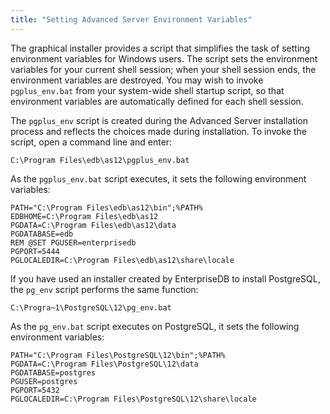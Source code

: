 ```yaml
---
title: "Setting Advanced Server Environment Variables"
---
```


<div id="setting_advanced_server_environment_variables" class="registered_link"></div>


The graphical installer provides a script that simplifies the task of setting environment variables for Windows users. The script sets the environment variables for your current shell session; when your shell session ends, the environment variables are destroyed. You may wish to invoke `pgplus_env.bat` from your system-wide shell startup script, so that environment variables are automatically defined for each shell session.

The `pgplus_env` script is created during the Advanced Server installation process and reflects the choices made during installation. To invoke the script, open a command line and enter:

``` text
C:\Program Files\edb\as12\pgplus_env.bat
```

As the `pgplus_env.bat` script executes, it sets the following environment variables:

``` text
PATH="C:\Program Files\edb\as12\bin";%PATH%
EDBHOME=C:\Program Files\edb\as12
PGDATA=C:\Program Files\edb\as12\data
PGDATABASE=edb
REM @SET PGUSER=enterprisedb
PGPORT=5444
PGLOCALEDIR=C:\Program Files\edb\as12\share\locale
```

If you have used an installer created by EnterpriseDB to install PostgreSQL, the `pg_env` script performs the same function:

``` text
C:\Progra~1\PostgreSQL\12\pg_env.bat
```

As the `pg_env.bat` script executes on PostgreSQL, it sets the following environment variables:

``` text
PATH="C:\Program Files\PostgreSQL\12\bin";%PATH%
PGDATA=C:\Program Files\PostgreSQL\12\data
PGDATABASE=postgres
PGUSER=postgres
PGPORT=5432
PGLOCALEDIR=C:\Program Files\PostgreSQL\12\share\locale
```
